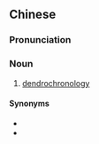 {{also|树轮年代学}}
==Chinese==
{{zh-forms|s=树轮年代学|type=23}}

===Pronunciation===
{{zh-pron
|m=shùlún niándàixué
|cat=n
}}

===Noun===
{{zh-noun}}

# [[dendrochronology]]

====Synonyms====
* {{zh-l|年輪年代學}}
* {{zh-l|樹木年代學}}
